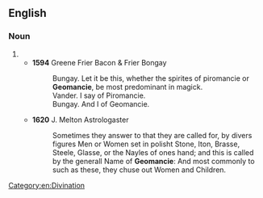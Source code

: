 ==English==

===Noun===
{{en-noun|-}}

# {{archaic spelling of|[[geomancy]]}}
#*'''1594''' Greene Frier Bacon & Frier Bongay
#*:Bungay. Let it be this, whether the spirites of piromancie or '''Geomancie''', be most predominant in magick.<br />Vander. I say of Piromancie.<br />Bungay. And I of Geomancie.
#*'''1620''' J. Melton Astrologaster
#*:Sometimes they answer to that they are called for, by divers figures Men or Women set in polisht Stone, Iton, Brasse, Steele, Glasse, or the Nayles of ones hand; and this is called by the generall Name of '''Geomancie''': And most commonly to such as these, they chuse out Women and Children.

[[Category:en:Divination]]